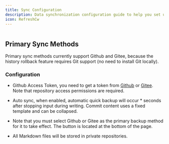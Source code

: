 ```yaml
---
title: Sync Configuration
description: Data synchronization configuration guide to help you set up cross-device note synchronization functionality.
icon: RefreshCw
---
```



<Image width="0" height="0" src="https://s2.loli.net/2025/07/10/eSPLbUfYRuphnoO.png" />

## Primary Sync Methods

Primary sync methods currently support Github and Gitee, because the history rollback feature requires Git support (no need to install Git locally).

### Configuration

- Github Access Token, you need to get a token from [Github](https://github.com/settings/tokens/new) or [Gitee](https://gitee.com/profile/personal_access_tokens). Note that repository access permissions are required.
- Auto sync, when enabled, automatic quick backup will occur * seconds after stopping input during writing. Commit content uses a fixed template and can be collapsed.

- Note that you must select Github or Gitee as the primary backup method for it to take effect. The button is located at the bottom of the page.
- All Markdown files will be stored in private repositories.
